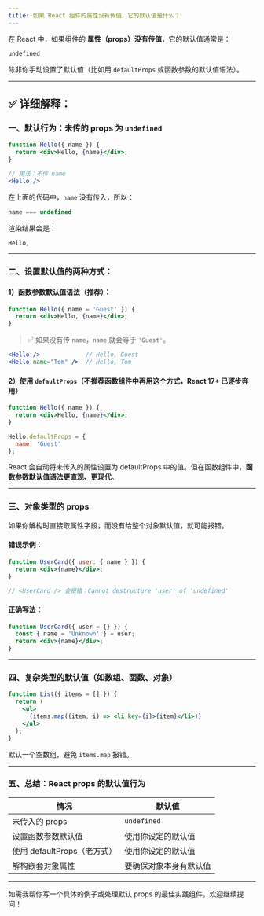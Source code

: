 ```yaml
---
title: 如果 React 组件的属性没有传值，它的默认值是什么？
---
```


在 React 中，如果组件的 **属性（props）没有传值**，它的默认值通常是：

```
undefined
```

除非你手动设置了默认值（比如用 `defaultProps` 或函数参数的默认值语法）。

---

## ✅ 详细解释：

### 一、默认行为：未传的 props 为 `undefined`

```jsx
function Hello({ name }) {
  return <div>Hello, {name}</div>;
}

// 用法：不传 name
<Hello />
```

在上面的代码中，`name` 没有传入，所以：

```js
name === undefined
```

渲染结果会是：

```html
Hello, 
```

---

### 二、设置默认值的两种方式：

#### 1）函数参数默认值语法（推荐）：

```jsx
function Hello({ name = 'Guest' }) {
  return <div>Hello, {name}</div>;
}
```

> ✅ 如果没有传 `name`，`name` 就会等于 `'Guest'`。

```jsx
<Hello />             // Hello, Guest
<Hello name="Tom" />  // Hello, Tom
```

#### 2）使用 `defaultProps`（不推荐函数组件中再用这个方式，React 17+ 已逐步弃用）

```jsx
function Hello({ name }) {
  return <div>Hello, {name}</div>;
}

Hello.defaultProps = {
  name: 'Guest'
};
```

React 会自动将未传入的属性设置为 defaultProps 中的值。但在函数组件中，**函数参数默认值语法更直观、更现代**。

---

### 三、对象类型的 props

如果你解构时直接取属性字段，而没有给整个对象默认值，就可能报错。

#### 错误示例：

```jsx
function UserCard({ user: { name } }) {
  return <div>{name}</div>;
}

// <UserCard /> 会报错：Cannot destructure 'user' of 'undefined'
```

#### 正确写法：

```jsx
function UserCard({ user = {} }) {
  const { name = 'Unknown' } = user;
  return <div>{name}</div>;
}
```

---

### 四、复杂类型的默认值（如数组、函数、对象）

```jsx
function List({ items = [] }) {
  return (
    <ul>
      {items.map((item, i) => <li key={i}>{item}</li>)}
    </ul>
  );
}
```

默认一个空数组，避免 `items.map` 报错。

---

### 五、总结：React props 的默认值行为

| 情况                   | 默认值         |
| -------------------- | ----------- |
| 未传入的 props           | `undefined` |
| 设置函数参数默认值            | 使用你设定的默认值   |
| 使用 defaultProps（老方式） | 使用你设定的默认值   |
| 解构嵌套对象属性             | 要确保对象本身有默认值 |

---

如需我帮你写一个具体的例子或处理默认 props 的最佳实践组件，欢迎继续提问！
